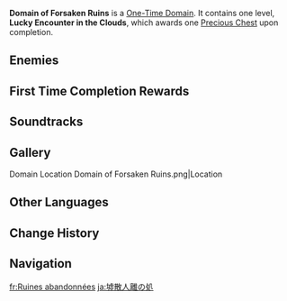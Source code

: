{{Domain Infobox
|image        = Domain Domain of Forsaken Ruins.png
|type         = One-Time
|description  = Many of those who come here now do so solely to search for nearby treasure. Just as crowds naturally leave a theater after the curtain falls, this once thriving colony has now been reduced to all but empty remains.
|region       = Liyue
|area         = Qiongji Estuary
|subarea      = Guili Plains
|requiredAR   = 24
|recLevel     = 45
|recElements  = Geo, Cryo
}}
{{Description|Only by a stroke of luck may one chance upon this paradise enveloped by clouds and mist. Though it appears serene from the outside, there is peril to be found within.}}
'''Domain of Forsaken Ruins''' is a [[One-Time Domain]]. It contains one level, '''Lucky Encounter in the Clouds''', which awards one [[Precious Chest]] upon completion.

==Enemies==
{{Domain Enemies
|name1=Lucky Encounter in the Clouds
|target1=Defeat all enemies
|enemies1=Stonehide Lawachurl;Pyro Abyss Mage*2
}}

==First Time Completion Rewards==
{{Card|Adventure EXP|500}}
{{Card|Mora|30,000}}
{{Card|Primogem|40}}
{{Card|Liyue Shrine of Depths Key|1}}
{{Card|Fortitude of the Brave|1|quality=4|stars=1}}
{{Card|Guide to Prosperity|2}}
{{Card|Hero's Wit|2}}
{{Card|Mystic Enhancement Ore|4}}

==Soundtracks==
{{Soundtracks by Category Table|type=domain}}

==Gallery==
<gallery>
Domain Location Domain of Forsaken Ruins.png|Location
</gallery>

==Other Languages==
{{Other Languages
|en      = Domain of Forsaken Ruins
|zhs     = 墟散人离之处
|zhs_rm  = Xūsànrénlí zhī Chù
|zht     = 墟散人離之處
|zht_rm  = Xūsànrénlí zhī Chù
|zh_tl   = Where Villages Dispersed and People Gone
|ja      = 墟散人離の処
|ja_rm   = Kyosanjinri no Tokoro{{Assumed}}
|ja_tl   = Where Villages Dispersed and People Gone
|zhja_note = {{zh|s=墟|t=墟|rm=xū}}/{{ja|墟|rm=kyo}} is a literary term for "villages."
|ko      = 버림받은 {{tt|폐허|廢墟}}
|ko_tl   = Forsaken Ruins
|es      = Ruinas del olvido
|es_tl   = Ruins of Oblivion
|fr      = Ruines abandonnées
|fr_tl   = Abandoned Ruins
|ru      = Заброшенные руины
|ru_tl   = Abandoned Ruins
|th      = ซากปรักหักพังที่ไร้ซึ่งผู้คน
|th_rm   = Sak prak hak phang thi rai sueng phu khon
|th_tl   = Abandoned Ruins
|vi      = {{tt|Tàn Tích|殘跡}} Bị Lãng Quên
|vi_tl   = Forgotten Ruins
|de      = Von Menschen verlassen
|de_tl   = Abandoned by Humans
|id      = Reruntuhan yang Terlupakan
|id_tl   = Forgotten Ruins
|pt      = Ruínas Esquecidas
|pt_tl   = Forgotten Ruins
|tr      = Terk Edilmiş Harabe Zindanı
|tr_tl   = 
|it      = Dominio delle Rovine dell'Oblio
|it_tl   = 
}}

==Change History==
{{Change History|1.0}}

==Navigation==
{{Domain Navbox|Permanent}}

[[fr:Ruines abandonnées]]
[[ja:墟散人離の処]]